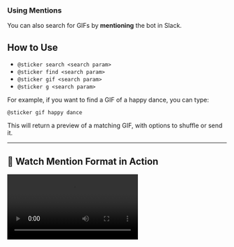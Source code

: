 ### Using Mentions

You can also search for GIFs by **mentioning** the bot in Slack.

## How to Use

- `@sticker search <search param>`
- `@sticker find <search param>`
- `@sticker gif <search param>`
- `@sticker g <search param>`


For example, if you want to find a GIF of a happy dance, you can type:
```
@sticker gif happy dance
```
This will return a preview of a matching GIF, with options to shuffle or send it.

---

## 🎥 **Watch Mention Format in Action**
<video src="../videos/mention.webm" controls></video>
